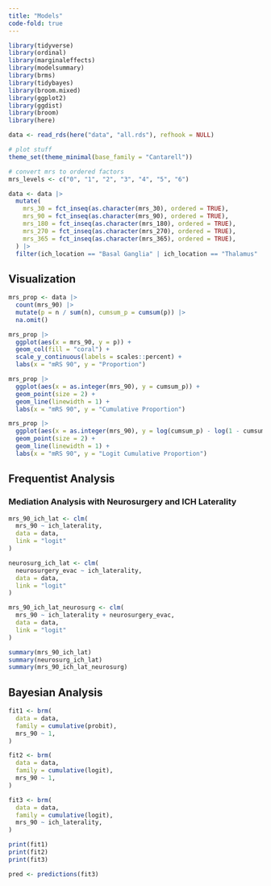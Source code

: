 ```yaml
---
title: "Models"
code-fold: true
---
```


```r

library(tidyverse)
library(ordinal)
library(marginaleffects)
library(modelsummary)
library(brms)
library(tidybayes)
library(broom.mixed)
library(ggplot2)
library(ggdist)
library(broom)
library(here)

data <- read_rds(here("data", "all.rds"), refhook = NULL)

# plot stuff
theme_set(theme_minimal(base_family = "Cantarell"))

# convert mrs to ordered factors
mrs_levels <- c("0", "1", "2", "3", "4", "5", "6")

data <- data |>
  mutate(
    mrs_30 = fct_inseq(as.character(mrs_30), ordered = TRUE),
    mrs_90 = fct_inseq(as.character(mrs_90), ordered = TRUE),
    mrs_180 = fct_inseq(as.character(mrs_180), ordered = TRUE),
    mrs_270 = fct_inseq(as.character(mrs_270), ordered = TRUE),
    mrs_365 = fct_inseq(as.character(mrs_365), ordered = TRUE),
  ) |>
  filter(ich_location == "Basal Ganglia" | ich_location == "Thalamus" | ich_location == "Lobar")

```

## Visualization


```r

mrs_prop <- data |>
  count(mrs_90) |>
  mutate(p = n / sum(n), cumsum_p = cumsum(p)) |>
  na.omit()

mrs_prop |>
  ggplot(aes(x = mrs_90, y = p)) +
  geom_col(fill = "coral") +
  scale_y_continuous(labels = scales::percent) +
  labs(x = "mRS 90", y = "Proportion")

mrs_prop |>
  ggplot(aes(x = as.integer(mrs_90), y = cumsum_p)) +
  geom_point(size = 2) +
  geom_line(linewidth = 1) +
  labs(x = "mRS 90", y = "Cumulative Proportion")

mrs_prop |>
  ggplot(aes(x = as.integer(mrs_90), y = log(cumsum_p) - log(1 - cumsum_p))) +
  geom_point(size = 2) +
  geom_line(linewidth = 1) +
  labs(x = "mRS 90", y = "Logit Cumulative Proportion")


```

## Frequentist Analysis

### Mediation Analysis with Neurosurgery and ICH Laterality

```r

mrs_90_ich_lat <- clm(
  mrs_90 ~ ich_laterality,
  data = data,
  link = "logit"
)

neurosurg_ich_lat <- clm(
  neurosurgery_evac ~ ich_laterality,
  data = data,
  link = "logit"
)

mrs_90_ich_lat_neurosurg <- clm(
  mrs_90 ~ ich_laterality + neurosurgery_evac,
  data = data,
  link = "logit"
)

summary(mrs_90_ich_lat)
summary(neurosurg_ich_lat)
summary(mrs_90_ich_lat_neurosurg)

```

## Bayesian Analysis


```r

fit1 <- brm(
  data = data,
  family = cumulative(probit),
  mrs_90 ~ 1,
)

fit2 <- brm(
  data = data,
  family = cumulative(logit),
  mrs_90 ~ 1,
)

fit3 <- brm(
  data = data,
  family = cumulative(logit),
  mrs_90 ~ ich_laterality,
)

print(fit1)
print(fit2)
print(fit3)

pred <- predictions(fit3)


```